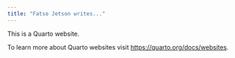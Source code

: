 ```yaml
---
title: "Fatso Jetson writes..."
---
```


This is a Quarto website.

To learn more about Quarto websites visit <https://quarto.org/docs/websites>.
